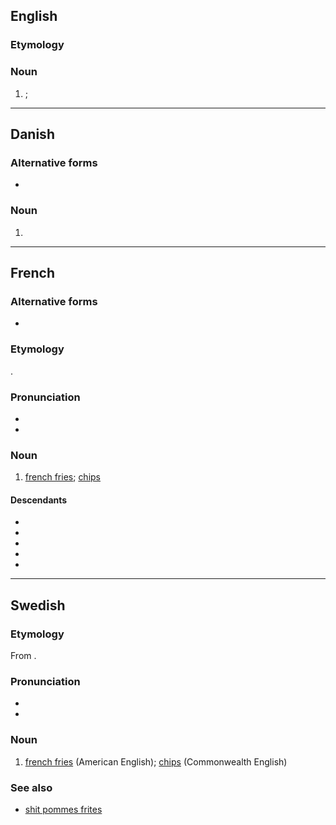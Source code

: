 {{also|pommes frites'|Pommes frites}}
==English==

===Etymology===
{{bor|en|fr|pommes frites}}

===Noun===
{{head|en|noun form|head=pommes frites}}

# {{l|en|french fries}}; {{plural of|en|pomme frite}}

----

==Danish==

===Alternative forms===
* {{l|da|pomfritter}}

===Noun===
{{head|da|noun form|g=c}}

# {{indefinite plural of|da|pomme frite}}

----

==French==

===Alternative forms===
* {{alt|fr|frites||by [[ellipsis]]}}

===Etymology===
{{ellipsis|fr|[[pommes de terre]] [[frites]]||fried potatoes}}.

===Pronunciation===
* {{fr-IPA}}
* {{audio|fr|LL-Q150 (fra)-WikiLucas00-pommes frites.wav|Audio}}

===Noun===
{{fr-noun|f-p|head=[[pomme]]s [[frit]]es}}

# {{lb|fr|dated}} [[french fries]]; [[chip]]s
#: {{syn|fr|frites}}

====Descendants====
* {{desc|de|Pommes frites|bor=1}}
* {{desc|mk|помфрит|bor=1}}
* {{desc|no|pommes frites|bor=1}}
* {{desc|sh|pomfrit|bor=1}}
* {{desc|sv|pommes frites|bor=1}}

{{C|fr|Foods}}

----

==Swedish==

===Etymology===
From {{der|sv|fr|pommes frites}}.

===Pronunciation===
* {{IPA|sv|/pɔmˈfrɪtː/}}
* {{audio|sv|Sv-pommes frites.ogg|Audio}}

===Noun===
{{head|sv|nouns}}

# [[french fries]] (American English); [[chips]] (Commonwealth English)
#:{{syn|sv|frittar|pommes}}

===See also===
* [[shit pommes frites]]

{{C|sv|Foods|Potatoes}}